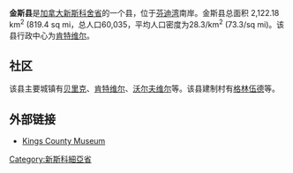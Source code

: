 '''金斯县'''是[[加拿大|加拿大]][[新斯科舍省|新斯科舍省]]的一个县，位于[[芬迪湾|芬迪湾]]南岸。金斯县总面积 2,122.18 km<sup>2</sup> (819.4 sq mi，总人口60,035，平均人口密度为28.3/km<sup>2</sup> (73.3/sq mi)。该县行政中心为[[肯特维尔|肯特维尔]]。

== 社区 ==

该县主要城镇有[[贝里克|贝里克]]、[[肯特维尔|肯特维尔]]、[[沃尔夫维尔|沃尔夫维尔]]等。该县建制村有[[格林伍德|格林伍德]]等。

==外部链接==

*[http://www.okcm.ca/ Kings County Museum] {{Wayback|url=http://www.okcm.ca/ |date=20091006174244 }}

{{新斯科舍省行政区划}}

[[Category:新斯科細亞省|Category:新斯科細亞省]]

{{加拿大小作品}}